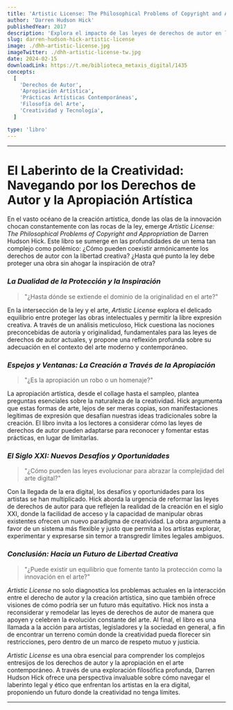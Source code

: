 ```yaml
---
title: 'Artistic License: The Philosophical Problems of Copyright and Appropriation'
author: 'Darren Hudson Hick'
publishedYear: 2017
description: 'Explora el impacto de las leyes de derechos de autor en la creación artística, cuestionando la originalidad y la autoría en el arte moderno, y propone reformas para una mayor libertad creativa.'
slug: darren-hudson-hick-artistic-license
image: ./dhh-artistic-license.jpg
imageTwitter: ./dhh-artistic-license-tw.jpg
date: 2024-02-15
downloadLink: https://t.me/biblioteca_metaxis_digital/1435
concepts:
  [
    'Derechos de Autor',
    'Apropiación Artística',
    'Prácticas Artísticas Contemporáneas',
    'Filosofía del Arte',
    'Creatividad y Tecnología',
  ]

type: 'libro'
---
```


---

# El Laberinto de la Creatividad: Navegando por los Derechos de Autor y la Apropiación Artística

En el vasto océano de la creación artística, donde las olas de la innovación chocan constantemente con las rocas de la ley, emerge _Artistic License: The Philosophical Problems of Copyright and Appropriation_ de Darren Hudson Hick. Este libro se sumerge en las profundidades de un tema tan complejo como polémico: ¿Cómo pueden coexistir armónicamente los derechos de autor con la libertad creativa? ¿Hasta qué punto la ley debe proteger una obra sin ahogar la inspiración de otra?

### **_La Dualidad de la Protección y la Inspiración_**

> "¿Hasta dónde se extiende el dominio de la originalidad en el arte?"

En la intersección de la ley y el arte, _Artistic License_ explora el delicado equilibrio entre proteger las obras intelectuales y permitir la libre expresión creativa. A través de un análisis meticuloso, Hick cuestiona las nociones preconcebidas de autoría y originalidad, fundamentales para las leyes de derechos de autor actuales, y propone una reflexión profunda sobre su adecuación en el contexto del arte moderno y contemporáneo.

### **_Espejos y Ventanas: La Creación a Través de la Apropiación_**

> "¿Es la apropiación un robo o un homenaje?"

La apropiación artística, desde el collage hasta el sampleo, plantea preguntas esenciales sobre la naturaleza de la creatividad. Hick argumenta que estas formas de arte, lejos de ser meras copias, son manifestaciones legítimas de expresión que desafían nuestras ideas tradicionales sobre la creación. El libro invita a los lectores a considerar cómo las leyes de derechos de autor pueden adaptarse para reconocer y fomentar estas prácticas, en lugar de limitarlas.

### **_El Siglo XXI: Nuevos Desafíos y Oportunidades_**

> "¿Cómo pueden las leyes evolucionar para abrazar la complejidad del arte digital?"

Con la llegada de la era digital, los desafíos y oportunidades para los artistas se han multiplicado. Hick aborda la urgencia de reformar las leyes de derechos de autor para que reflejen la realidad de la creación en el siglo XXI, donde la facilidad de acceso y la capacidad de manipular obras existentes ofrecen un nuevo paradigma de creatividad. La obra argumenta a favor de un sistema más flexible y justo que permita a los artistas explorar, experimentar y expresarse sin temor a transgredir límites legales ambiguos.

### **_Conclusión: Hacia un Futuro de Libertad Creativa_**

> "¿Puede existir un equilibrio que fomente tanto la protección como la innovación en el arte?"

_Artistic License_ no solo diagnostica los problemas actuales en la interacción entre el derecho de autor y la creación artística, sino que también ofrece visiones de cómo podría ser un futuro más equitativo. Hick nos insta a reconsiderar y remodelar las leyes de derechos de autor de manera que apoyen y celebren la evolución constante del arte. Al final, el libro es una llamada a la acción para artistas, legisladores y la sociedad en general, a fin de encontrar un terreno común donde la creatividad pueda florecer sin restricciones, pero dentro de un marco de respeto mutuo y justicia.

_Artistic License_ es una obra esencial para comprender los complejos entresijos de los derechos de autor y la apropiación en el arte contemporáneo. A través de una exploración filosófica profunda, Darren Hudson Hick ofrece una perspectiva invaluable sobre cómo navegar el laberinto legal y ético que enfrentan los artistas en la era digital, proponiendo un futuro donde la creatividad no tenga límites.

---
